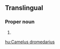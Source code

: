 ==Translingual==
{{rfimage}}
{{wikipedia}}
{{wikispecies}}
===Proper noun===
{{head|mul|proper noun|head=[[Camelus]] [[dromedarius]]}}

# {{taxon|species|genus|Camelus|the [[dromedary]], a [[camel]] native to northern Africa and western Asia, the best-known member of the camel family}}

[[hu:Camelus dromedarius]]
